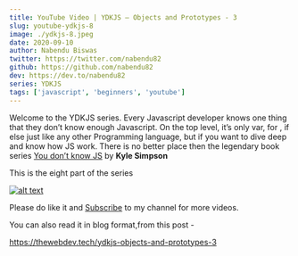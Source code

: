 ```yaml
---
title: YouTube Video | YDKJS — Objects and Prototypes - 3
slug: youtube-ydkjs-8
image: ./ydkjs-8.jpeg
date: 2020-09-10
author: Nabendu Biswas
twitter: https://twitter.com/nabendu82
github: https://github.com/nabendu82
dev: https://dev.to/nabendu82
series: YDKJS
tags: ['javascript', 'beginners', 'youtube']
---
```


Welcome to the YDKJS series. Every Javascript developer knows one thing that they don’t know enough Javascript. On the top level, it’s only var, for , if else just like any other Programming language, but if you want to dive deep and know how JS work. There is no better place then the legendary book series [You don’t know JS](https://maximdenisov.gitbooks.io/you-don-t-know-js/content/) by **Kyle Simpson**

This is the eight part of the series

<div className={styles.image__small}>

[![alt text](https://res.cloudinary.com/dxkxvfo2o/image/upload/v1599505161/ydkjs-objects_obyrb0.png)](https://youtu.be/EK9J_LZQQeA "YouTube YDKJS")

</div>

Please do like it and [Subscribe](https://www.youtube.com/channel/UCRf7mazcufqZxd2pR3oQJuQ?sub_confirmation=1) to my channel for more videos.

You can also read it in blog format,from this post -

https://thewebdev.tech/ydkjs-objects-and-prototypes-3

